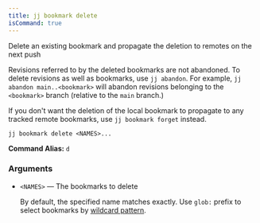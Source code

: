 ```yaml
---
title: jj bookmark delete
isCommand: true
---
```


Delete an existing bookmark and propagate the deletion to remotes on the next push

Revisions referred to by the deleted bookmarks are not abandoned. To delete revisions as well as bookmarks, use `jj abandon`. For example, `jj abandon main..<bookmark>` will abandon revisions belonging to the `<bookmark>` branch (relative to the `main` branch.)

If you don't want the deletion of the local bookmark to propagate to any tracked remote bookmarks, use `jj bookmark forget` instead.

```shell title="Usage"
jj bookmark delete <NAMES>...
```

**Command Alias:** `d`

### Arguments

- `<NAMES>` — The bookmarks to delete

  By default, the specified name matches exactly. Use `glob:` prefix to select bookmarks by [wildcard pattern].

  [wildcard pattern]: https://jj-vcs.github.io/jj/latest/revsets/#string-patterns

